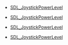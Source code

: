 <!-- DO NOT HAND-EDIT CATEGORY LISTS, THEY ARE AUTOGENERATED AND WILL BE OVERWRITTEN, BASED ON TAGS IN INDIVIDUAL PAGE FOOTERS. EDIT THOSE INSTEAD. -->
<!-- BEGIN CATEGORY LIST -->
* [[SDL_JoystickPowerLevel]]
<!-- END CATEGORY LIST -->
* [[SDL_JoystickPowerLevel]]
<!-- END CATEGORY LIST -->
* [[SDL_JoystickPowerLevel]]
<!-- END CATEGORY LIST -->
* [[SDL_JoystickPowerLevel]]
<!-- END CATEGORY LIST -->
